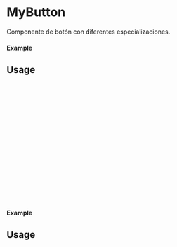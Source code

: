 
<Meta of={MyButton} title="MyButton" />

# MyButton

Componente de botón con diferentes especializaciones.

#### Example

<Canvas of={MyButton.Primary} />

## Usage

```ts
import {MyButton} from 'milibreria';
function Example(){
    return (
        <MyButton
            text: "Button primary",
            txtcolor: 'white',
            bgcolor: 'purple',
            disabled: false,
            size: "small",
            onClick: () => alert("Button Primary"),
            bordercolor:'red',
            hverbgcolor:'blue',
            hvertxtcolor:'yellow',
            borderwidth: '5'
        />
    );
};
export default Example;
```

#### Example

<Canvas of={MyButton.Secondary} />

## Usage

```ts
import {MyButton} from 'milibreria';
function Example(){
    return (
        <MyButton
            text: "Button secondary",
            txtcolor: 'white',
            bgcolor: 'pink',
            disabled: false,
            size: "small",
            onClick: () => alert("Button Secondary"),
            bordercolor:'red',
            hverbgcolor:'blue',
            hvertxtcolor:'yellow',
            borderwidth: '5'
        />
    );
};
